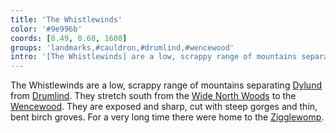 ```yaml
---
title: 'The Whistlewinds'
color: '#9e996b'
coords: [0.49, 0.60, 1600]
groups: 'landmarks,#cauldron,#drumlind,#wencewood'
intro: '[The Whistlewinds] are a low, scrappy range of mountains separating Dylund from Drumlind. They stretch south from the Wide North Woods to the Wencewood. They are exposed and sharp, cut with steep gorges and thin, bent birch groves.'
---
```


The Whistlewinds are a low, scrappy range of mountains separating [Dylund]() from [Drumlind](). They stretch south from the [Wide North Woods]() to the [Wencewood](). They are exposed and sharp, cut with steep gorges and thin, bent birch groves. For a very long time there were home to the [Zigglewomp](zigglewomping).
